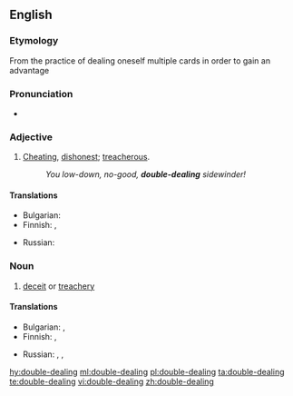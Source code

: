 ==English==

===Etymology===
From the practice of dealing oneself multiple cards in order to gain an advantage

===Pronunciation===
* {{IPA|/ˌdʌbəlˈdiːlɪŋ/}}

===Adjective===
{{en-adj|head=[[double]]-[[dealing]]|-}}

# {{context|of a person|lang=en}} [[cheat|Cheating]], [[dishonest]]; [[treacherous]].
#: ''You low-down, no-good, '''double-dealing''' sidewinder!''

====Translations====
{{trans-top|cheating, dishonest}}
* Bulgarian: {{t+|bg|двуличен}}
* Finnish: {{t+|fi|petollinen}}, {{t|fi|kaksinaamainen}}
{{trans-mid}}
* Russian: {{t+|ru|двуличный|tr=dvulíčnyj|sc=Cyrl}}
{{trans-bottom}}

===Noun===
{{en-noun|head=[[double]]-[[dealing]]|-}}

# [[deceit]] or [[treachery]]

====Translations====
{{trans-top|deceit or treachery}}
* Bulgarian: {{t+|bg|двуличие}}, {{t+|bg|измама}}
* Finnish: {{t+|fi|petos}}, {{t|fi|huijaus}}
{{trans-mid}}
* Russian: {{t+|ru|двуличность|f|tr=dvulíčnostʹ|sc=Cyrl}}, {{t+|ru|двурушничество|n|tr=dvurúšničestvo|sc=Cyrl}}, {{t+|ru|двуличие|n|tr=dvulíčije|sc=Cyrl}}
{{trans-bottom}}

[[hy:double-dealing]]
[[ml:double-dealing]]
[[pl:double-dealing]]
[[ta:double-dealing]]
[[te:double-dealing]]
[[vi:double-dealing]]
[[zh:double-dealing]]